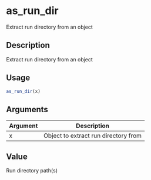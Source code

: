 # as_run_dir


Extract run directory from an object




## Description

Extract run directory from an object





## Usage
```r
as_run_dir(x)
```




## Arguments


Argument      |Description
------------- |----------------
x | Object to extract run directory from





## Value

Run directory path(s)





